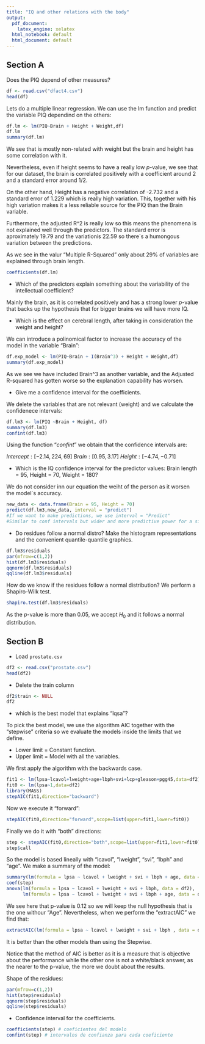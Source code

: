 ```yaml
---
title: "IQ and other relations with the body"
output:
  pdf_document:
    latex_engine: xelatex
  html_notebook: default
  html_document: default
---
```


## Section A

Does the PIQ depend of other measures?
```r
df <- read.csv("dfact4.csv")
head(df)
```
Lets do a multiple linear regression. We can use the lm function and predict the variable PIQ dependind on the others:
```r
df.lm <- lm(PIQ~Brain + Height + Weight,df)
df.lm
summary(df.lm)
```
We see that is mostly non-related with weight but the brain and height has some correlation with it.

Nevertheless, even if height seems to have a really low $\mathit{p}$-value, we see that for our dataset, the brain
is correlated positively with a coefficient around 2 and a standard error around 1/2.

On the other hand, Height has a negative correlation of -2.732 and a standard error of 1.229 which is really high variation.
This, together with his high variation makes it a less reliable source for the PIQ than the Brain variable.

Furthermore, the adjusted R^2 is really low so this means the phenomena is not explained well through the predictors.
The standard error is aproximately 19.79 and the variationis 22.59 so there´s a humongous variation between the predictions.

As we see in the valur "Multiple R-Squared" only about 29% of variables are explained through brain length.
```r
coefficients(df.lm)
```

- Which of the predictors explain something about the variability of the intellectual coefficient?

Mainly the brain, as it is correlated positively and has a strong lower $\mathit{p}$-value that backs up the hypothesis that for bigger brains we will have more IQ.

- Which is the effect on cerebral length, after taking in consideration the weight and height?

We can introduce a polinomical factor to increase the accuracy of the model in the variable "Brain":

```r
df.exp_model <- lm(PIQ~Brain + I(Brain^3) + Height + Weight,df)
summary(df.exp_model)

```
As we see we have included Brain^3 as another variable, and the Adjusted R-squared has gotten worse so the explanation capability has worsen.

- Give me a confidence interval for the coefficients.

We delete the variables that are not relevant (weight) and we calculate the confidenece intervals:
```r
df.lm3 <- lm(PIQ ~Brain + Height, df)
summary(df.lm3)
confint(df.lm3)
```
Using the function "$\mathit{confint}$" we obtain that the confidence intervals are:

$Intercept: [-2.14,224,69]$
$Brain: [0.95,3.17]$
$Height: [-4.74,-0.71]$

- Which is the IQ confidence interval for the predictor values: Brain length = 95, Height = 70, Weight = 180?

We do not consider inn our equation the weiht of the person as it worsen the model´s accuracy.
```r
new_data <- data.frame(Brain = 95, Height = 70)
predict(df.lm3,new_data, interval = "predict") 
#If we want to make predictions, we use interval = "Predict"
#Similar to conf intervals but wider and more predictive power for a single variable.
```

- Do residues follow a normal distro? Make the histogram representations and the convenient quantile-quantile graphics.
```r
df.lm3$residuals
par(mfrow=c(1,2))
hist(df.lm3$residuals)
qqnorm(df.lm3$residuals)
qqline(df.lm3$residuals)
```
How do we know if the residues follow a normal distribution?
We perform a Shapiro-Wilk test.

```r
shapiro.test(df.lm3$residuals)
```
As the $\mathit{p}$-value is more than 0.05, we accept $H_{0}$ and it follows a normal distribution.


## Section B

- Load `prostate.csv`
```r
df2 <- read.csv("prostate.csv")
head(df2)
```

- Delete the train column
```r
df2$train <- NULL
df2
```

- which is the best model that explains "lqsa"?

To pick the best model, we use the algorithm AIC together with the "stepwise" criteria so we evaluate the models inside the limits that we define.

- Lower limit = Constant function.
- Upper limit = Model with all the variables.

We first apply the algorithm with the backwards case.

```r
fit1 <- lm(lpsa~lcavol+lweight+age+lbph+svi+lcp+gleason+pgg45,data=df2)
fit0 <- lm(lpsa~1,data=df2)
library(MASS)
stepAIC(fit1,direction="backward")
```

Now we execute it "forward":
```r
stepAIC(fit0,direction="forward",scope=list(upper=fit1,lower=fit0))
```
Finally we do it with "both" directions:

```r
step <- stepAIC(fit0,direction="both",scope=list(upper=fit1,lower=fit0))
step$call
```

So the model is based lineally with "lcavol", "lweight", "svi", "lbph" and "age".
We make a summary of the model:
```r
summary(lm(formula = lpsa ~ lcavol + lweight + svi + lbph + age, data = df2))
coef(step)
anova(lm(formula = lpsa ~ lcavol + lweight + svi + lbph, data = df2),
      lm(formula = lpsa ~ lcavol + lweight + svi + lbph + age, data = df2))
```
We see here that p-value is 0.12 so we will keep the null hypothesis that is the one withour "Age". Nevertheless, when we perform the "extractAIC" we find that:
```r
extractAIC(lm(formula = lpsa ~ lcavol + lweight + svi + lbph , data = df2),scale=0)
```
It is better than the other models than using the Stepwise. 

Notice that the method of AIC is better as it is a measure that is objective about the performance while the other one is not a white/black answer, as the nearer to the p-value, the more we doubt about the results.

Shape of the residues:
```r
par(mfrow=c(1,2))
hist(step$residuals)
qqnorm(step$residuals)
qqline(step$residuals)
```
- Confidence interval for the coefficients.

```r
coefficients(step) # coeficientes del modelo
confint(step) # intervalos de confianza para cada coeficiente
```
